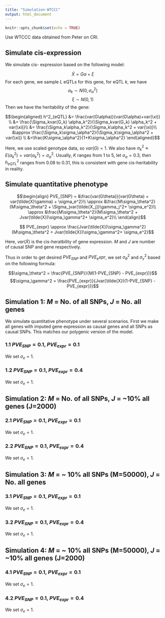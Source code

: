 ```yaml
---
title: "Simulation-WTCCC"
output: html_document
---
```


```r
knitr::opts_chunk$set(echo = TRUE)
```
Use WTCCC data obtained from Peter on CRI. 

## Simulate cis-expression 
We simulate cis- expression based on the following model:

$$ \tilde{X} = G\alpha + \xi$$
For each gene, we sample $L$ eQTLs for this gene, for eQTL $k$, we have
$$ \alpha_k \sim N(0,\sigma_\alpha^2) $$
$$ \xi \sim N(0,1) $$
Then we have the heritability of the gene: 

$$\begin{aligned}
h^2_{eQTL} &= \frac{var(G\alpha)}{var(G\alpha)+var(\xi)} \\
&= \frac{\Sigma_kvar(G_k) \alpha_k^2}{\Sigma_kvar(G_k) \alpha_k^2 + var(\xi)}\\
&=  \frac{\Sigma_k\alpha_k^2}{\Sigma_k\alpha_k^2 + var(\xi)}\\
&\approx \frac{\Sigma_k\sigma_\alpha^2}{\Sigma_k\sigma_\alpha^2 + var(\xi)} \\
&=\frac{K\sigma_\alpha^2}{1+K\sigma_\alpha^2}
\end{aligned}$$

Here, we use scaled genotype data, so $var(G)=1$. We also have $\alpha^2_k \approx E(\alpha_k^2)=var(\alpha_k^2)=\sigma_\alpha^2$. Usually, $K$ ranges from 1 to 5, let $\sigma_\alpha = 0.3$, then $h^2_{eQTL}$ ranges from 0.08 to 0.31, this is consistent with gene cis-heritability in reality.

## Simulate quantitative phenotype

$$\begin{align}
PVE_{SNP} = &\frac{var(G\theta)}{var(G\theta) + var(\tilde{X}\gamma) + \sigma_e^2}\\ 
\approx &\frac{M\sigma_\theta^2}{M\sigma_\theta^2 + \Sigma_jvar(\tilde{X_j})\gamma_j^2+ \sigma_e^2}\\ 
\approx &\frac{M\sigma_\theta^2}{M\sigma_\theta^2 + Jvar(\tilde{X})\sigma_\gamma^2+ \sigma_e^2}\\   
\end{align}$$

$$
PVE_{expr} \approx \frac{Jvar(\tilde{X})\sigma_\gamma^2}{M\sigma_\theta^2 + Jvar(\tilde{X})\sigma_\gamma^2+ \sigma_e^2}$$

Here, $var(\tilde{X})$ is the cis-heratbility of gene expression. $M$ and $J$ are number of causal SNP and gene respectively. 

Thus in order to get desired $PVE_{SNP}$ and $PVE_expr$, we set $\sigma_\theta^2$ and $\sigma_\gamma^2$ based on the following formula:

$$\sigma_\theta^2 = \frac{PVE_{SNP}}{M(1-PVE_{SNP} - PVE_{expr})}$$
$$\sigma_\gamma^2 = \frac{PVE_{expr}}{Jvar(\tilde{X})(1-PVE_{SNP} - PVE_{expr})}$$

## Simulation 1: $M$ = No. of all SNPs, $J$ = No. all genes
We simulate quantitative phenotype under several scenarios. First we make all genes with imputed gene expression as causal genes and all SNPs as causal SNPs. This matches our polygenic version of the model. 

### 1.1 $PVE_{SNP}=0.1$, $PVE_{expr}=0.1$
We set $\sigma_e=1$. 

### 1.2 $PVE_{SNP}=0.1$, $PVE_{expr}=0.4$
We set $\sigma_e=1$. 

## Simulation 2: $M$ = No. of all SNPs, $J$ = ~10% all genes (J=2000)

### 2.1 $PVE_{SNP}=0.1$, $PVE_{expr}=0.1$
We set $\sigma_e=1$. 

### 2.2 $PVE_{SNP}=0.1$, $PVE_{expr}=0.4$
We set $\sigma_e=1$. 

## Simulation 3: $M$ = ~ 10% all SNPs (M=50000), $J$ = No. all genes

### 3.1 $PVE_{SNP}=0.1$, $PVE_{expr}=0.1$ 
We set $\sigma_e=1$. 

### 3.2 $PVE_{SNP}=0.1$, $PVE_{expr}=0.4$
We set $\sigma_e=1$. 

## Simulation 4: $M$ = ~ 10% all SNPs (M=50000), $J$ = ~10% all genes (J=2000)

### 4.1 $PVE_{SNP}=0.1$, $PVE_{expr}=0.1$ 
We set $\sigma_e=1$. 

### 4.2 $PVE_{SNP}=0.1$, $PVE_{expr}=0.4$
We set $\sigma_e=1$. 




